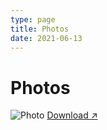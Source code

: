 ```yaml
---
type: page
title: Photos
date: 2021-06-13
---
```


# Photos


<Image
  src="/images/jayyiu.jpg"
  alt="Photo"
  width={800}
  height={800}
  priority
  className="next-image profile-pic"
/>
[Download ↗ ](https://i.ibb.co/YTXtVPQ/Jayyiu.jpg)

